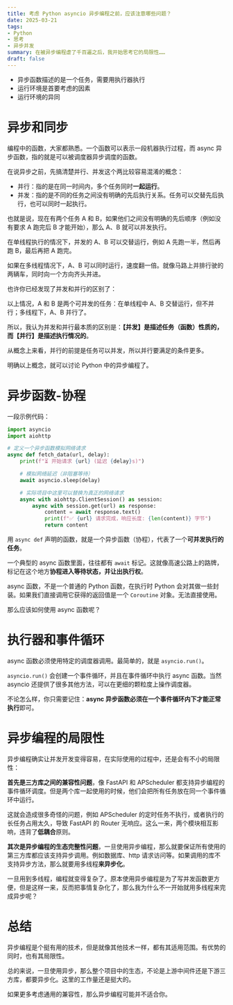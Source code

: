 ```yaml
---
title: 考虑 Python asyncio 异步编程之前，应该注意哪些问题？
date: 2025-03-21
tags:
- Python
- 思考
- 异步并发
summary: 在被异步编程虐了千百遍之后，我开始思考它的局限性……
draft: false
---
```


- 异步函数描述的是一个任务，需要用执行器执行
- 运行环境是首要考虑的因素
- 运行环境的异同

# 异步和同步

编程中的函数，大家都熟悉。一个函数可以表示一段机器执行过程，而 async 异步函数，指的就是可以被调度器异步调度的函数。

在说异步之前，先搞清楚并行、并发这个两比较容易混淆的概念：

- 并行：指的是在同一时间内，多个任务同时**一起运行**。
- 并发：指的是不同的任务之间没有明确的先后执行关系。任务可以交替先后执行，也可以同时一起执行。

也就是说，现在有两个任务 A 和 B，如果他们之间没有明确的先后顺序（例如没有要求 A 跑完后 B 才能开始），那么 A、B 就可以并发执行。

在单线程执行的情况下，并发的 A、B 可以交替运行，例如 A 先跑一半，然后再跑 B，最后再把 A 跑完。

如果在多线程情况下，A、B 可以同时运行，速度翻一倍。就像马路上并排行驶的两辆车，同时向一个方向齐头并进。

也许你已经发现了并发和并行的区别了：

以上情况，A 和 B 是两个可并发的任务：在单线程中 A、B 交替运行，但不并行；多线程下，A、B 并行了。

所以，我认为并发和并行最本质的区别是：**【并发】是描述任务（函数）性质的，而【并行】是描述执行情况的**。

从概念上来看，并行的前提是任务可以并发，所以并行要满足的条件更多。

明确以上概念，就可以讨论 Python 中的异步编程了。

# 异步函数-协程

一段示例代码：

```python
import asyncio
import aiohttp

# 定义一个异步函数模拟网络请求
async def fetch_data(url, delay):
    print(f"⏳ 开始请求 {url} (延迟 {delay}s)")

    # 模拟网络延迟（非阻塞等待）
    await asyncio.sleep(delay)

    # 实际项目中这里可以替换为真正的网络请求
    async with aiohttp.ClientSession() as session:
        async with session.get(url) as response:
            content = await response.text()
            print(f"✅ {url} 请求完成，响应长度: {len(content)} 字节")
            return content
```

用 `async def` 声明的函数，就是一个异步函数（协程），代表了一个**可并发执行的任务**。

一个典型的 async 函数里面，往往都有 `await` 标记。这就像高速公路上的路牌，标记在这个地方**协程进入等待状态，并让出执行权**。

async 函数，不是一个普通的 Python 函数，在执行时 Python 会对其做一些封装。如果我们直接调用它获得的返回值是一个 `Coroutine` 对象。无法直接使用。

那么应该如何使用 async 函数呢？

# 执行器和事件循环

async 函数必须使用特定的调度器调用。最简单的，就是 `asyncio.run()`。

`asyncio.run()` 会创建一个事件循环，并且在事件循环中执行 async 函数。当然 asyncio 还提供了很多其他方法，可以在更细的颗粒度上操作调度器。

不论怎么样，你只需要记住：**async 异步函数必须在一个事件循环内下才能正常执行**即可。

# 异步编程的局限性

异步编程确实让并发开发变得容易，在实际使用的过程中，还是会有不小的局限性：

**首先是三方库之间的兼容性问题**，像 FastAPI 和 APScheduler 都支持异步编程的事件循环调度。但是两个库一起使用的时候，他们会把所有任务放在同一个事件循环中运行。

这就会造成很多奇怪的问题，例如 APScheduler 的定时任务不执行，或者执行的长任务占用太久，导致 FastAPI 的 Router 无响应。这么一来，两个模块相互影响，违背了**低耦合**原则。

**其次是异步编程的生态完整性问题**，一旦使用异步编程，那么就要保证所有使用的第三方库都应该支持异步调用。例如数据库、http 请求访问等。如果调用的库不支持异步方法，那么就要用多线程**来异步化**。

一旦用到多线程，编程就变得复杂了。原本使用异步编程是为了写并发函数更方便，但是这样一来，反而把事情复杂化了，那么我为什么不一开始就用多线程来完成异步呢？

# 总结

异步编程是个挺有用的技术，但是就像其他技术一样，都有其适用范围。有优势的同时，也有其局限性。

总的来说，一旦使用异步，那么整个项目中的生态，不论是上游中间件还是下游三方库，都要异步化。这里的工作量还是挺大的。

如果更多考虑通用的兼容性，那么异步编程可能并不适合你。
